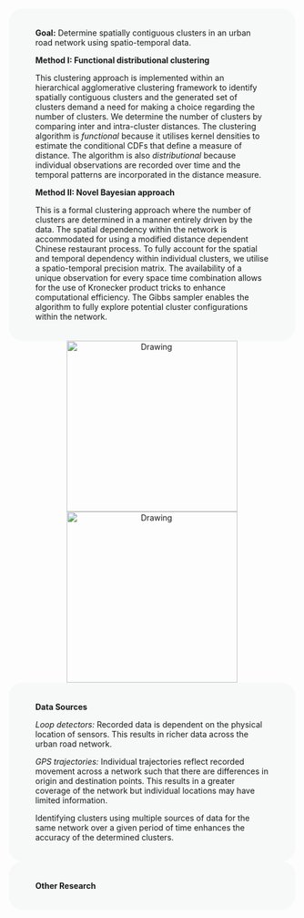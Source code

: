 <br />

 <div style="background-color:#F6F9F8 ; text-align:left; vertical-align: middle; border-radius: 25px; padding:20px 47px;">

**Goal:** Determine spatially contiguous clusters in an urban road network using spatio-temporal data. 

**Method I: Functional distributional clustering**

This clustering approach is implemented within an hierarchical agglomerative clustering framework to identify spatially contiguous clusters and the generated set of clusters demand a need for making a choice regarding the number of clusters. We determine the number of clusters by comparing inter and intra-cluster distances. The clustering algorithm is *functional* because it utilises kernel densities to estimate the conditional CDFs that define a measure of distance. The algorithm is also *distributional* because individual observations are recorded over time and the temporal patterns are incorporated in the distance measure.  

**Method II: Novel Bayesian approach** 

This is a formal clustering approach where the number of clusters are determined in a manner entirely driven by the data. The spatial dependency within the network is accommodated for using a modified distance dependent Chinese restaurant process. To fully account for the spatial and temporal dependency within individual clusters, we utilise a spatio-temporal precision matrix. The availability of a unique observation for every space time combination allows for the use of Kronecker product tricks to enhance computational efficiency. The Gibbs sampler enables the algorithm to fully explore potential cluster configurations within the network. 
</div>

<center><img src="scatter.png" alt="Drawing" style="width: 300px;"/> <img src="network.png" alt="Drawing" style="width: 300px;"/></center>


 <div style="background-color:#F6F9F8 ; text-align:left; vertical-align: middle; border-radius: 25px; padding:20px 47px;">
**Data Sources** 

*Loop detectors:* Recorded data is dependent on the physical location of sensors. This results in richer data across the urban road network. 

*GPS trajectories:* Individual trajectories reflect recorded movement across a network such that there are differences in origin and destination points. This results in a greater coverage of the network but individual locations may have limited information. 

Identifying clusters using multiple sources of data for the same network over a given period of time enhances the accuracy of the determined clusters. 

</div>

 <div style="background-color:#F6F9F8 ; text-align:left; vertical-align: middle; border-radius: 25px; padding:20px 47px;">
**Other Research**
</div>
